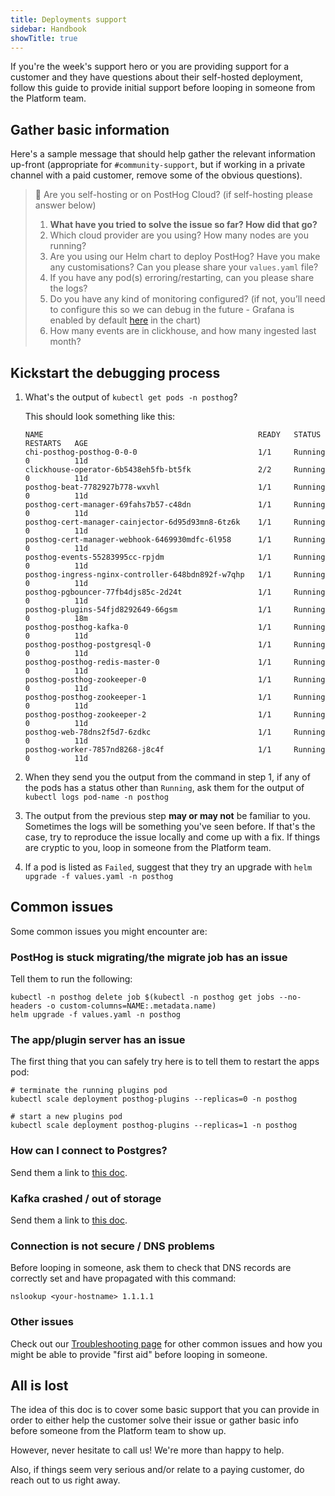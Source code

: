 ```yaml
---
title: Deployments support
sidebar: Handbook
showTitle: true
---
```


If you're the week's support hero or you are providing support for a customer and they have questions about their self-hosted deployment, follow this guide to provide initial support before looping in someone from the Platform team.

## Gather basic information

Here's a sample message that should help gather the relevant information up-front (appropriate for `#community-support`, but if working in a private channel with a paid customer, remove some of the obvious questions).

>👋 Are you self-hosting or on PostHog Cloud? (if self-hosting please answer below)
>
>1. **What have you tried to solve the issue so far? How did that go?**
>2. Which cloud provider are you using? How many nodes are you running?
>3. Are you using our Helm chart to deploy PostHog? Have you make any customisations? Can you please share your `values.yaml` file?
>4. If you have any pod(s) erroring/restarting, can you please share the logs?
>5. Do you have any kind of monitoring configured? (if not, you’ll need to configure this so we can debug in the future - Grafana is enabled by default [here](https://github.com/PostHog/charts-clickhouse/blob/a9df027e32456b5ac3b155515dc2569626632ba7/charts/posthog/Chart.yaml#L56-L60) in the chart)
>6. How many events are in clickhouse, and how many ingested last month?


## Kickstart the debugging process

1. What's the output of `kubectl get pods -n posthog`?

    This should look something like this:

    ```shell
    NAME                                                READY   STATUS    RESTARTS   AGE
    chi-posthog-posthog-0-0-0                           1/1     Running   0          11d
    clickhouse-operator-6b5438eh5fb-bt5fk               2/2     Running   0          11d
    posthog-beat-7782927b778-wxvhl                      1/1     Running   0          11d
    posthog-cert-manager-69fahs7b57-c48dn               1/1     Running   0          11d
    posthog-cert-manager-cainjector-6d95d93mn8-6tz6k    1/1     Running   0          11d
    posthog-cert-manager-webhook-6469930mdfc-6l958      1/1     Running   0          11d
    posthog-events-55283995cc-rpjdm                     1/1     Running   0          11d
    posthog-ingress-nginx-controller-648bdn892f-w7qhp   1/1     Running   0          11d
    posthog-pgbouncer-77fb4djs85c-2d24t                 1/1     Running   0          11d
    posthog-plugins-54fjd8292649-66gsm                  1/1     Running   0          18m
    posthog-posthog-kafka-0                             1/1     Running   0          11d
    posthog-posthog-postgresql-0                        1/1     Running   0          11d
    posthog-posthog-redis-master-0                      1/1     Running   0          11d
    posthog-posthog-zookeeper-0                         1/1     Running   0          11d
    posthog-posthog-zookeeper-1                         1/1     Running   0          11d
    posthog-posthog-zookeeper-2                         1/1     Running   0          11d
    posthog-web-78dns2f5d7-6zdkc                        1/1     Running   0          11d
    posthog-worker-7857nd8268-j8c4f                     1/1     Running   0          11d
    ```

2. When they send you the output from the command in step 1, if any of the pods has a status other than `Running`, ask them for the output of `kubectl logs pod-name -n posthog`

3. The output from the previous step **may or may not** be familiar to you. Sometimes the logs will be something you've seen before. If that's the case, try to reproduce the issue locally and come up with a fix. If things are cryptic to you, loop in someone from the Platform team.

4. If a pod is listed as `Failed`, suggest that they try an upgrade with `helm upgrade -f values.yaml -n posthog`


## Common issues

Some common issues you might encounter are:

### PostHog is stuck migrating/the migrate job has an issue

Tell them to run the following:

```shell
kubectl -n posthog delete job $(kubectl -n posthog get jobs --no-headers -o custom-columns=NAME:.metadata.name)
helm upgrade -f values.yaml -n posthog
```

### The app/plugin server has an issue

The first thing that you can safely try here is to tell them to restart the apps pod:

```shell
# terminate the running plugins pod
kubectl scale deployment posthog-plugins --replicas=0 -n posthog

# start a new plugins pod
kubectl scale deployment posthog-plugins --replicas=1 -n posthog
```

### How can I connect to Postgres?

Send them a link to [this doc](/docs/self-host/deploy/troubleshooting#how-do-i-connect-to-postgres).

### Kafka crashed / out of storage

Send them a link to [this doc](/docs/self-host/deploy/troubleshooting#kafka-crash-looping-disk-full).

### Connection is not secure / DNS problems

Before looping in someone, ask them to check that DNS records are correctly set and have propagated with this command:

```shell
nslookup <your-hostname> 1.1.1.1
```

### Other issues

Check out our [Troubleshooting page](/docs/self-host/deploy/troubleshooting) for other common issues and how you might be able to provide "first aid" before looping in someone.

## All is lost

The idea of this doc is to cover some basic support that you can provide in order to either help the customer solve their issue or gather basic info before someone from the Platform team to show up.

However, never hesitate to call us! We're more than happy to help.

Also, if things seem very serious and/or relate to a paying customer, do reach out to us right away.
